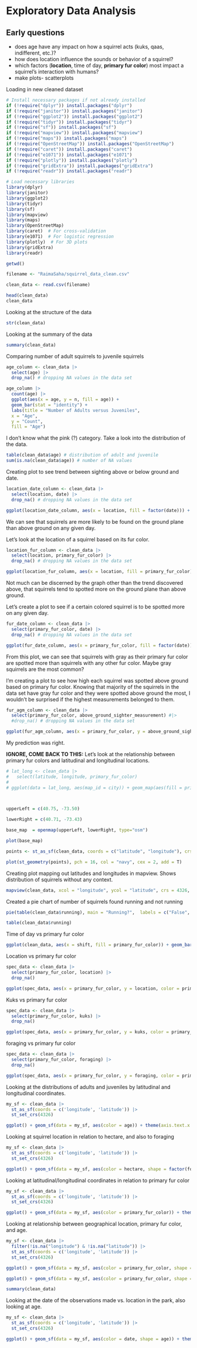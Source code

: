 # Exploratory Data Analysis

## Early questions

-   does age have any impact on how a squirrel acts (kuks, qaas, indifferent, etc.)?
-   how does location influence the sounds or behavior of a squirrel?
-   which factors (**location**, time of day, **primary fur color**) most impact a squirrel's interaction with humans?
-   make plots- scatterplots

Loading in new cleaned dataset

```r
# Install necessary packages if not already installed
if (!require("dplyr")) install.packages("dplyr")
if (!require("janitor")) install.packages("janitor")
if (!require("ggplot2")) install.packages("ggplot2")
if (!require("tidyr")) install.packages("tidyr")
if (!require("sf")) install.packages("sf")
if (!require("mapview")) install.packages("mapview")
if (!require("maps")) install.packages("maps")
if (!require("OpenStreetMap")) install.packages("OpenStreetMap")
if (!require("caret")) install.packages("caret")
if (!require("e1071")) install.packages("e1071")
if (!require("plotly")) install.packages("plotly")
if (!require("gridExtra")) install.packages("gridExtra")
if (!require("readr")) install.packages("readr")

# Load necessary libraries
library(dplyr)
library(janitor)
library(ggplot2)
library(tidyr)
library(sf)
library(mapview)
library(maps)
library(OpenStreetMap)
library(caret)  # For cross-validation
library(e1071)  # For logistic regression
library(plotly)  # For 3D plots
library(gridExtra)
library(readr)

getwd()

filename <- "RaimaSaha/squirrel_data_clean.csv"

clean_data <- read.csv(filename)  

head(clean_data)
clean_data
```

Looking at the structure of the data

```r
str(clean_data)
```

Looking at the summary of the data

```r
summary(clean_data)
```

Comparing number of adult squirrels to juvenile squirrels

```r
age_column <- clean_data |>
  select(age) |>
  drop_na() # dropping NA values in the data set

age_column |>
  count(age) |>
  ggplot(aes(x = age, y = n, fill = age)) +
  geom_bar(stat = "identity") +
  labs(title = "Number of Adults versus Juveniles",
  x = "Age",
  y = "Count",
  fill = "Age")
```

I don't know what the pink (?) category. Take a look into the distribution of the data.

```r
table(clean_data$age) # distribution of adult and juvenile
sum(is.na(clean_data$age)) # number of NA values
```

Creating plot to see trend between sighting above or below ground and date.

```r
location_date_column <- clean_data |>
  select(location, date) |>
  drop_na() # dropping NA values in the data set

ggplot(location_date_column, aes(x = location, fill = factor(date))) + geom_bar(position = "dodge") 
```

We can see that squirrels are more likely to be found on the ground plane than above ground on any given day.

Let's look at the location of a squirrel based on its fur color.

```r
location_fur_column <- clean_data |>
  select(location, primary_fur_color) |>
  drop_na() # dropping NA values in the data set

ggplot(location_fur_column, aes(x = location, fill = primary_fur_color)) + geom_bar(position = "dodge") 
```

Not much can be discerned by the graph other than the trend discovered above, that squirrels tend to spotted more on the ground plane than above ground.

Let's create a plot to see if a certain colored squirrel is to be spotted more on any given day.

```r
fur_date_column <- clean_data |>
  select(primary_fur_color, date) |>
  drop_na() # dropping NA values in the data set

ggplot(fur_date_column, aes(x = primary_fur_color, fill = factor(date))) + geom_bar(position = "dodge") 
```

From this plot, we can see that squirrels with gray as their primary fur color are spotted more than squirrels with any other fur color. Maybe gray squirrels are the most common?

I'm creating a plot to see how high each squirrel was spotted above ground based on primary fur color. Knowing that majority of the squirrels in the data set have gray fur color and they were spotted above ground the most, I wouldn't be surprised if the highest measurements belonged to them.

```r
fur_agm_column <- clean_data |>
  select(primary_fur_color, above_ground_sighter_measurement) #|>
  #drop_na() # dropping NA values in the data set

ggplot(fur_agm_column, aes(x = primary_fur_color, y = above_ground_sighter_measurement)) + geom_bar(stat = "identity") 
```

My prediction was right.

**IGNORE, COME BACK TO THIS:** Let's look at the relationship between primary fur colors and latitudinal and longitudinal locations.

```r
# lat_long <- clean_data |>
#   select(latitude, longitude, primary_fur_color)
# 
# ggplot(data = lat_long, aes(map_id = city)) + geom_map(aes(fill = primary_fur_color, map = maps_data("city"))) 

  

upperLeft = c(40.75, -73.50)

lowerRight = c(40.71, -73.43)

base_map  = openmap(upperLeft, lowerRight, type="osm")

plot(base_map)

points <- st_as_sf(clean_data, coords = c("latitude", "longitude"), crs = 4326)

plot(st_geometry(points), pch = 16, col = "navy", cex = 2, add = T)

```

Creating plot mapping out latitudes and longitudes in mapview. Shows distribution of squirrels without any context.

```r
mapview(clean_data, xcol = "longitude", ycol = "latitude", crs = 4326, grid = FALSE)


```

Created a pie chart of number of squirrels found running and not running

```r
pie(table(clean_data$running), main = "Running?",  labels = c("False", "True"), sep = "")

table(clean_data$running)
```

Time of day vs primary fur color

```r
ggplot(clean_data, aes(x = shift, fill = primary_fur_color)) + geom_bar(position = "dodge")
```

Location vs primary fur color

```r
spec_data <- clean_data |>
  select(primary_fur_color, location) |>
  drop_na()

ggplot(spec_data, aes(x = primary_fur_color, y = location, color = primary_fur_color)) + geom_count() + labs(title = "Location vs. Primary Fur Color", x = "Primary Fur Color", y = "Location", size = "Count", color = "Primary Fur Color")
```

Kuks vs primary fur color

```r
spec_data <- clean_data |>
  select(primary_fur_color, kuks) |>
  drop_na()

ggplot(spec_data, aes(x = primary_fur_color, y = kuks, color = primary_fur_color)) + geom_count() + labs(title = "Kuks vs. Primary Fur Color", x = "Primary Fur Color", y = "Kuks", size = "Count", color = "Primary Fur Color")
```

foraging vs primary fur color

```r
spec_data <- clean_data |>
  select(primary_fur_color, foraging) |>
  drop_na()

ggplot(spec_data, aes(x = primary_fur_color, y = foraging, color = primary_fur_color)) + geom_count() + labs(title = "Foraging vs. Primary Fur Color", x = "Primary Fur Color", y = "Foraging", size = "Count", color = "Primary Fur Color")
```

Looking at the distributions of adults and juveniles by latitudinal and longitudinal coordinates.

```r
my_sf <- clean_data |>
  st_as_sf(coords = c('longitude', 'latitude')) |>
  st_set_crs(4326)

ggplot() + geom_sf(data = my_sf, aes(color = age)) + theme(axis.text.x = element_text(angle = 90))
```

Looking at squirrel location in relation to hectare, and also to foraging

```r
my_sf <- clean_data |>
  st_as_sf(coords = c('longitude', 'latitude')) |>
  st_set_crs(4326)

ggplot() + geom_sf(data = my_sf, aes(color = hectare, shape = factor(foraging))) + theme(axis.text.x = element_text(angle = 90))
```

Looking at latitudinal/longitudinal coordinates in relation to primary fur color

```r
my_sf <- clean_data |>
  st_as_sf(coords = c('longitude', 'latitude')) |>
  st_set_crs(4326)

ggplot() + geom_sf(data = my_sf, aes(color = primary_fur_color)) + theme(axis.text.x = element_text(angle = 90))  
```

Looking at relationship between geographical location, primary fur color, and age.

```r
my_sf <- clean_data |>
  filter(!is.na("longitude") & !is.na("latitude")) |>
  st_as_sf(coords = c('longitude', 'latitude')) |>
  st_set_crs(4326)

ggplot() + geom_sf(data = my_sf, aes(color = primary_fur_color, shape = age), size = 2) + theme(axis.text.x = element_text(angle = 90)) +  facet_wrap(~primary_fur_color) 

ggplot() + geom_sf(data = my_sf, aes(color = primary_fur_color, shape = age), size = 2) + theme(axis.text.x = element_text(angle = 90))

summary(clean_data)
```

Looking at the date of the observations made vs. location in the park, also looking at age.

```r
my_sf <- clean_data |>
  st_as_sf(coords = c('longitude', 'latitude')) |>
  st_set_crs(4326)

ggplot() + geom_sf(data = my_sf, aes(color = date, shape = age)) + theme(axis.text.x = element_text(angle = 90))
```
